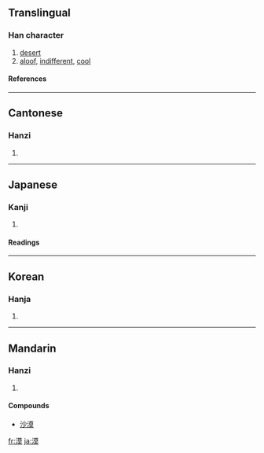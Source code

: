 ==Translingual==
===Han character===
{{Han char|rn=85|rad=水|as=11|sn=14|four=3413<sub>4</sub>|canj=水廿日大 (ETAK)}}
# [[desert]]
# [[aloof]], [[indifferent]], [[cool]]
====References====
{{Han ref|kx=0646.130|dkj=18149|dj=1055.120|hdz=31694.050|uh=6F20|ud=28448|bh=BA7A|bd=47738}}

----
==Cantonese==
===Hanzi===
{{yue-hanzi|jyut=|y=mok6}}
# {{defn|Cantonese}}

----
==Japanese==
===Kanji===
{{ja-kanji|grade=c|rs=水10}}
# {{defn|Japanese}} 
====Readings====
{{ja-readings|on=[[ばく]] (baku)|kun=[[すなはら]] (sunahara), [[ひろい]] (hiroi)}}

----
==Korean==
===Hanja===
{{ko-hanja|hangeul=막|eumhun=|rv=mak|mr=mak|y=mak}}
# {{defn|Korean}}

----
==Mandarin==
===Hanzi===
{{cmn-hanzi|pin=[[mò]] ([[mo4]])|wg=mo<sup>4</sup>}}
# {{defn|Mandarin}}
====Compounds====
*[[沙漠]]

[[fr:漠]]
[[ja:漠]]